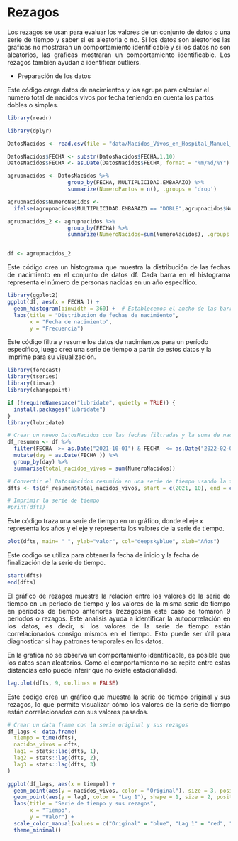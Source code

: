 # Rezagos {#Rezagos}

<div style="text-align:justify;">
Los rezagos se usan para evaluar los valores de un conjunto de datos o una serie de tiempo y saber si es aleatoria o no. Si los datos son aleatorios las graficas no mostraran un comportamiento identificable y si los datos no son aleatorios, las graficas mostraran un comportamiento identificable. Los rezagos tambien ayudan a identificar outliers.
</div>

- Preparación de los datos

Este código carga datos de nacimientos y los agrupa para calcular el número total de nacidos vivos por fecha teniendo en cuenta los partos dobles o simples.

```r
library(readr)

library(dplyr)

DatosNacidos <- read.csv(file = "data/Nacidos_Vivos_en_Hospital_Manuel_Uribe_Angel_20240418.csv")

DatosNacidos$FECHA <- substr(DatosNacidos$FECHA,1,10)
DatosNacidos$FECHA <- as.Date(DatosNacidos$FECHA, format = "%m/%d/%Y")

agrupnacidos <- DatosNacidos %>% 
                   group_by(FECHA, MULTIPLICIDAD.EMBARAZO) %>% 
                   summarize(NumeroPartos = n(), .groups = 'drop')

agrupnacidos$NumeroNacidos <- 
  ifelse(agrupnacidos$MULTIPLICIDAD.EMBARAZO == "DOBLE",agrupnacidos$NumeroPartos*2,agrupnacidos$NumeroPartos)

agrupnacidos_2 <- agrupnacidos %>% 
                   group_by(FECHA) %>% 
                   summarize(NumeroNacidos=sum(NumeroNacidos), .groups = 'drop')


df <- agrupnacidos_2

```
<div style="text-align:justify;">
Este código crea un histograma que muestra la distribución de las fechas de nacimiento en el conjunto de datos df. Cada barra en el histograma representa el número de personas nacidas en un año específico.
</div>
```r
library(ggplot2)
ggplot(df, aes(x = FECHA )) +
  geom_histogram(binwidth = 360) +  # Establecemos el ancho de las barras en 1 mes (30 días)
  labs(title = "Distribucion de fechas de nacimiento",
       x = "Fecha de nacimiento",
       y = "Frecuencia")
```

Este código filtra y resume los datos de nacimientos para un período específico, luego crea una serie de tiempo a partir de estos datos y la imprime para su visualización. 

```r
library(forecast)
library(tseries) 
library(timsac)
library(changepoint)

if (!requireNamespace("lubridate", quietly = TRUE)) {
  install.packages("lubridate")
}
library(lubridate)

# Crear un nuevo DatosNacidos con las fechas filtradas y la suma de nacidos vivos por día
df_resumen <- df %>%
  filter(FECHA  >= as.Date("2021-10-01") & FECHA  <= as.Date("2022-02-01")) %>%
  mutate(day = as.Date(FECHA )) %>%
  group_by(day) %>%
  summarise(total_nacidos_vivos = sum(NumeroNacidos))

# Convertir el DatosNacidos resumido en una serie de tiempo usando la función 'ts'
dfts <- ts(df_resumen$total_nacidos_vivos, start = c(2021, 10), end = c(2022, 2), frequency = 365)

# Imprimir la serie de tiempo
#print(dfts)
```

Este código traza una serie de tiempo en un gráfico, donde el eje x representa los años y el eje y representa los valores de la serie de tiempo. 


```r
plot(dfts, main= " ", ylab="valor", col="deepskyblue", xlab="Años")
```

Este codigo se utiliza para obtener la fecha de inicio y la fecha de finalización de la serie de tiempo.

```r
start(dfts)
end(dfts)
```
<div style="text-align:justify;">
El gráfico de rezagos muestra la relación entre los valores de la serie de tiempo en un período de tiempo y los valores de la misma serie de tiempo en períodos de tiempo anteriores (rezagos)en este caso se tomaron 9 periodos o rezagos. Este analisis ayuda a identificar la autocorrelación en los datos, es decir, si los valores de la serie de tiempo están correlacionados consigo mismos en el tiempo. Esto puede ser útil para diagnosticar si hay patrones temporales en los datos.

En la grafica no se observa un comportamiento identificable, es posible que los datos sean aleatorios. Como el comportamiento no se repite entre estas distancias esto puede inferir que no existe estacionalidad.
</div>
```r
lag.plot(dfts, 9, do.lines = FALSE)
```
<div style="text-align:justify;">
Este codigo crea un gráfico que muestra la serie de tiempo original y sus rezagos, lo que permite visualizar cómo los valores de la serie de tiempo están correlacionados con sus valores pasados. 
</div>
```r
# Crear un data frame con la serie original y sus rezagos
df_lags <- data.frame(
  tiempo = time(dfts),
  nacidos_vivos = dfts,
  lag1 = stats::lag(dfts, 1),
  lag2 = stats::lag(dfts, 2),
  lag3 = stats::lag(dfts, 3)
)

ggplot(df_lags, aes(x = tiempo)) +
  geom_point(aes(y = nacidos_vivos, color = "Original"), size = 3, position = position_jitter(width = 0.2)) +
  geom_point(aes(y = lag1, color = "Lag 1"), shape = 1, size = 2, position = position_jitter(width = 0.2)) +
  labs(title = "Serie de tiempo y sus rezagos",
       x = "Tiempo",
       y = "Valor") +
  scale_color_manual(values = c("Original" = "blue", "Lag 1" = "red", "Lag 2" = "green", "Lag 3" = "purple")) +
  theme_minimal()
```



